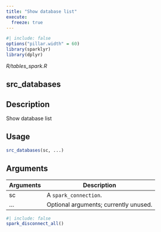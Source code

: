 ```yaml
---
title: "Show database list"
execute:
  freeze: true
---
```


```r
#| include: false
options("pillar.width" = 60)
library(sparklyr) 
library(dplyr)
```

*R/tables_spark.R*

## src_databases

## Description
Show database list 


## Usage
```r
src_databases(sc, ...) 
```

## Arguments
|Arguments|Description|
|---|---|
| sc | A `spark_connection`. |
| ... | Optional arguments; currently unused. |








```r
#| include: false
spark_disconnect_all()
```

